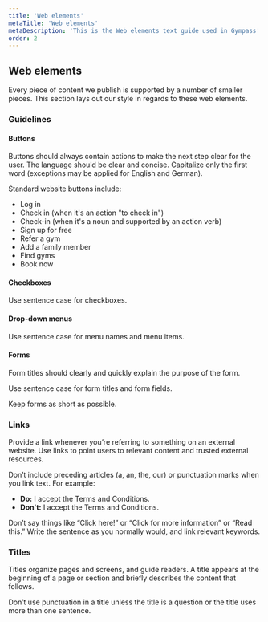 ```yaml
---
title: 'Web elements'
metaTitle: 'Web elements'
metaDescription: 'This is the Web elements text guide used in Gympass'
order: 2
---
```


## Web elements

Every piece of content we publish is supported by a number of smaller pieces.
This section lays out our style in regards to these web elements.

### Guidelines

#### Buttons

Buttons should always contain actions to make the next step clear for the user.
The language should be clear and concise. Capitalize only the first word
(exceptions may be applied for English and German).

Standard website buttons include:

- Log in
- Check in (when it's an action "to check in")
- Check-in (when it's a noun and supported by an action verb)
- Sign up for free
- Refer a gym
- Add a family member
- Find gyms
- Book now

#### Checkboxes

Use sentence case for checkboxes.

#### Drop-down menus

Use sentence case for menu names and menu items.

#### Forms

Form titles should clearly and quickly explain the purpose of the form.

Use sentence case for form titles and form fields.

Keep forms as short as possible.

### Links

Provide a link whenever you’re referring to something on an external website.
Use links to point users to relevant content and trusted external resources.

Don’t include preceding articles (a, an, the, our) or punctuation marks when you
link text. For example:

- **Do:** I accept the Terms and Conditions.
- **Don't:** I accept the Terms and Conditions.

Don’t say things like “Click here!” or “Click for more information” or
“Read this.” Write the sentence as you normally would, and link relevant
keywords.

### Titles

Titles organize pages and screens, and guide readers. A title appears at the
beginning of a page or section and briefly describes the content that follows.

Don’t use punctuation in a title unless the title is a question or the title
uses more than one sentence.
